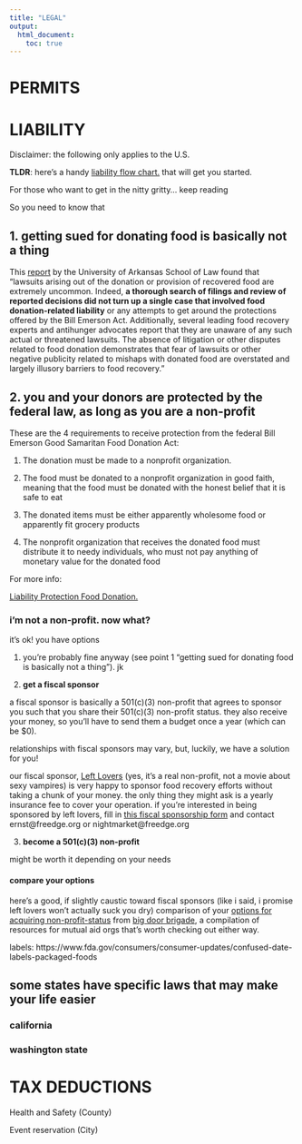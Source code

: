 ```yaml
---
title: "LEGAL"
output:
  html_document:
    toc: true
---
```


# PERMITS

# LIABILITY

Disclaimer: the following only applies to the U.S. 

**TLDR**: here's a handy <a href="docs/liability_flowchart.pdf" target="_blank">liability flow chart.</a> that will get you started. 

For those who want to get in the nitty gritty... keep reading 

So you need to know that

## 1. **getting sued for donating food is basically not a thing** 

This [report](https://law.uark.edu/documents/2013/06/Legal-Guide-To-Food-Recovery.pdf) by the University of Arkansas School of Law found that "lawsuits arising out of
the donation or provision of recovered food are extremely uncommon. Indeed, **a thorough search of filings and review of reported decisions did not turn up a single case that
involved food donation-related liability** or any attempts to get around the protections offered by the Bill Emerson Act. Additionally, several leading food recovery experts and antihunger advocates report that they are unaware of any such
actual or threatened lawsuits. The absence of litigation or other disputes related to food donation demonstrates that fear of lawsuits or other negative publicity related to mishaps with donated food are overstated and largely illusory barriers to food recovery." 

## 2. **you and your donors are protected by the federal law, as long as you are a non-profit** 

These are the 4 requirements to receive protection from the federal Bill Emerson Good Samaritan Food Donation Act: 

1. The donation must be
made to a nonprofit
organization.

2. The food must be donated to a nonprofit organization in good faith, meaning that the food must be donated with the honest belief that it is safe to eat

3. The donated items must be
either apparently wholesome
food or apparently fit grocery
products

4. The nonprofit organization that receives the donated food must distribute it to needy individuals, who must not pay anything of monetary value for the donated food

For more info: 

<a href="docs/Liability Protection Food Donation.pdf" target="_blank">Liability Protection Food Donation.</a>



### i'm not a non-profit. now what?

it's ok! you have options

1. you're probably fine anyway (see point 1 "getting sued for donating food is basically not a thing"). jk

2. **get a fiscal sponsor**

a fiscal sponsor is basically a 501(c)(3) non-profit that agrees to sponsor you such that you share their 501(c)(3) non-profit status. they also receive your money, so you'll have to send them a budget once a year (which can be $0). 

relationships with fiscal sponsors may vary, but, luckily, we have a solution for you! 

our fiscal sponsor, [Left Lovers](https://opencorporates.com/companies/us_ca/201718410104) (yes, it's a real non-profit, not a movie about sexy vampires) is very happy to sponsor food recovery efforts without taking a chunk of your money. the only thing they might ask is a yearly insurance fee to cover your operation. if you're interested in being sponsored by left lovers, fill in [this fiscal sponsorship form](https://drive.google.com/file/d/1Dha31GaLD_fZ1qEfy21PBgq5owvEllJd/view) and contact ernst@freedge.org or nightmarket@freedge.org 


3. **become a 501(c)(3) non-profit** 

might be worth it depending on your needs

#### compare your options

here's a good, if slightly caustic toward fiscal sponsors (like i said, i promise left lovers won't actually suck you dry) comparison of your <a href="docs/non-profit-status.pdf" target="_blank">options for acquiring non-profit-status</a> from [big door brigade](http://bigdoorbrigade.com/category/handling-money-and-taxes/), a compilation of resources for mutual aid orgs that's worth checking out either way. 


labels: https://www.fda.gov/consumers/consumer-updates/confused-date-labels-packaged-foods

## some states have specific laws that may make your life easier

### california
### washington state



# TAX DEDUCTIONS


Health and Safety (County)


Event reservation (City)
